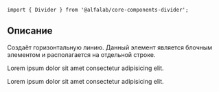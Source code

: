 


<Meta title='Компоненты|Divider' component={Divider} />

<Title>
    Divider ({name}@{version})
</Title>

```
import { Divider } from '@alfalab/core-components-divider';
```

## Описание

Создаёт горизонтальную линию. Данный элемент является блочным элементом и располагается на отдельной строке.

<Preview>
    <div>
        <p>Lorem ipsum dolor sit amet consectetur adipisicing elit.</p>
        <Divider />
        <p>Lorem ipsum dolor sit amet consectetur adipisicing elit.</p>
    </div>
</Preview>

<Props of={Divider} />
